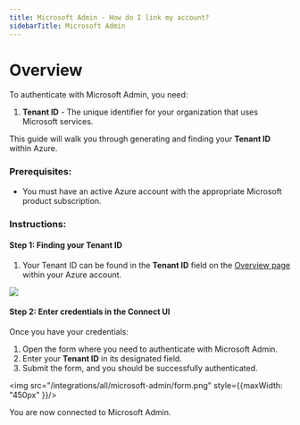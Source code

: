 ```yaml
---
title: Microsoft Admin - How do I link my account?
sidebarTitle: Microsoft Admin
---
```


# Overview

To authenticate with Microsoft Admin, you need:
1. **Tenant ID** - The unique identifier for your organization that uses Microsoft services.

This guide will walk you through generating and finding your **Tenant ID** within Azure.

### Prerequisites:

- You must have an active Azure account with the appropriate Microsoft product subscription.

### Instructions:

#### Step 1: Finding your Tenant ID
1. Your Tenant ID can be found in the **Tenant ID** field on the [Overview page](https://aad.portal.azure.com/#view/Microsoft_AAD_IAM/ActiveDirectoryMenuBlade/~/Overview) within your Azure account. 
<img src="/integrations/all/microsoft-business-central/tenant_id.png" />

#### Step 2: Enter credentials in the Connect UI

Once you have your credentials:
1. Open the form where you need to authenticate with Microsoft Admin.
2. Enter your **Tenant ID** in its designated field.
3. Submit the form, and you should be successfully authenticated.

<img src="/integrations/all/microsoft-admin/form.png" style={{maxWidth: "450px" }}/>

You are now connected to Microsoft Admin.
 